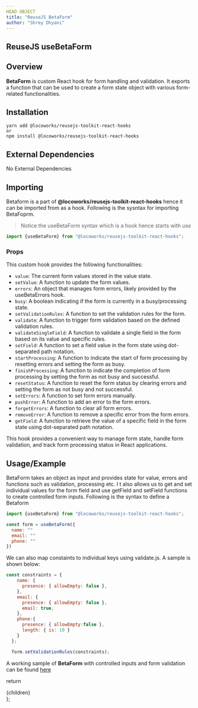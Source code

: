 ```yaml
---
HEAD OBJECT
title: "ReuseJS BetaForm"
author: "Shrey Dhyani"
---
```


## ReuseJS useBetaForm

## Overview

**BetaForm** is custom React hook for form handling and validation. It exports a function that can be used to create a form state object with various form-related functionalities.

## Installation
```
yarn add @locoworks/reusejs-toolkit-react-hooks
or 
npm install @locoworks/reusejs-toolkit-react-hooks
```

## External Dependencies
No External Dependencies

## Importing
Betaform is a part of **@locoworks/reusejs-toolkit-react-hooks** hence it can be imported from as a hook. Following is the sysntax for importing BetaFoprm.
> Notice the useBetaForm syntax which is a hook hence starts with *use*

```jsx
import {useBetaForm} from "@locoworks/reusejs-toolkit-react-hooks";
```

### Props

This custom hook provides the following functionalities:

- `value`: The current form values stored in the value state.
- `setValue`: A function to update the form values.
- `errors`: An object that manages form errors, likely provided by the useBetaErrors hook.
- `busy`: A boolean indicating if the form is currently in a busy/processing state.
- `setValidationRules`: A function to set the validation rules for the form.
- `validate`: A function to trigger form validation based on the defined validation rules.
- `validateSingleField`: A function to validate a single field in the form based on its value and specific rules.
- `setField`: A function to set a field value in the form state using dot-separated path notation.
- `startProcessing`: A function to indicate the start of form processing by resetting errors and setting the form as busy.
- `finishProcessing`: A function to indicate the completion of form processing by setting the form as not busy and successful.
- `resetStatus`: A function to reset the form status by clearing errors and setting the form as not busy and not successful.
- `setErrors`: A function to set form errors manually.
- `pushError`: A function to add an error to the form errors.
- `forgetErrors`: A function to clear all form errors.
- `removeError`: A function to remove a specific error from the form errors.
- `getField`: A function to retrieve the value of a specific field in the form state using dot-separated path notation.

This hook provides a convenient way to manage form state, handle form validation, and track form processing status in React applications.

## Usage/Example

BetaForm takes an object as input and provides state for value, errors and functions such as validation, processing etc. I t also allows us to get and set individual values for the form field and use getField and setField functions to create controlled form inputs.
Following is the syntax to define a Betaform

```js
import {useBetaForm} from "@locoworks/reusejs-toolkit-react-hooks";

const form = useBetaForm({
  name: ""
  email: ""
  phone: ""
})
```

We can also map constaints to individual keys using validate.js. A sample is shown below:

```js
const constraints = {
    name: {
      presence: { allowEmpty: false },
    },
    email: {
      presence: { allowEmpty: false },
      email: true,
    },
    phone:{
      presence: { allowEmpty:false },
      length: { is: 10 }
    }
  };

  form.setValidationRules(constraints);
```

A working sample of **BetaForm** with controlled inputs and form validation can be found [here](https://locoworks.org/reusejs-react/input-group#betaform-sample)

  return <div className="prose max-w-full mx-4 pb-10" >{children}</div>
};
